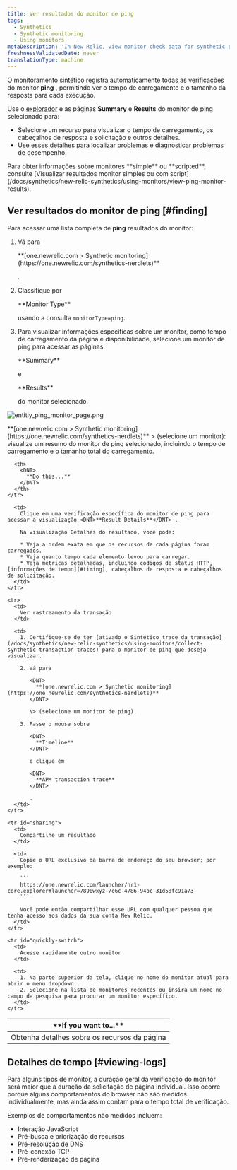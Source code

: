 ```yaml
---
title: Ver resultados do monitor de ping
tags:
  - Synthetics
  - Synthetic monitoring
  - Using monitors
metaDescription: 'In New Relic, view monitor check data for synthetic ping monitors.'
freshnessValidatedDate: never
translationType: machine
---
```


O monitoramento sintético registra automaticamente todas as verificações do monitor <DNT>**ping**</DNT> , permitindo ver o tempo de carregamento e o tamanho da resposta para cada execução.

Use o [explorador](/docs/new-relic-one/use-new-relic-one/ui-data/new-relic-one-entity-explorer-view-performance-across-apps-services-hosts) e as páginas <DNT>**Summary**</DNT> e <DNT>**Results**</DNT> do monitor de ping selecionado para:

* Selecione um recurso para visualizar o tempo de carregamento, os cabeçalhos de resposta e solicitação e outros detalhes.
* Use esses detalhes para localizar problemas e diagnosticar problemas de desempenho.

<Callout variant="tip">
  Para obter informações sobre monitores <DNT>**simple**</DNT> ou <DNT>**scripted**</DNT>, consulte [Visualizar resultados monitor simples ou com script](/docs/synthetics/new-relic-synthetics/using-monitors/view-ping-monitor-results).
</Callout>

## Ver resultados do monitor de ping [#finding]

Para acessar uma lista completa de <DNT>**ping**</DNT> resultados do monitor:

1. Vá para

   <DNT>
     **[one.newrelic.com > Synthetic monitoring](https://one.newrelic.com/synthetics-nerdlets)**
   </DNT>

   .

2. Classifique por

   <DNT>
     **Monitor Type**
   </DNT>

   usando a consulta `monitorType=ping`.

3. Para visualizar informações específicas sobre um monitor, como tempo de carregamento da página e disponibilidade, selecione um monitor de ping para acessar as páginas

   <DNT>
     **Summary**
   </DNT>

   e

   <DNT>
     **Results**
   </DNT>

   do monitor selecionado.

<img
  title="Entitiy monitor list"
  alt="entitiy_ping_monitor_page.png"
  src="/images/synthetic_screenshot-full_view-ping-results.webp"
/>

<figcaption>
  <DNT>**[one.newrelic.com > Synthetic monitoring](https://one.newrelic.com/synthetics-nerdlets)**</DNT> > (selecione um monitor): visualize um resumo do monitor de ping selecionado, incluindo o tempo de carregamento e o tamanho total do carregamento.
</figcaption>

<table id="using">
  <thead>
    <tr>
      <th width={250}>
        <DNT>
          **If you want to...**
        </DNT>
      </th>

      <th>
        <DNT>
          **Do this...**
        </DNT>
      </th>
    </tr>
  </thead>

  <tbody>
    <tr>
      <td>
        Obtenha detalhes sobre os recursos da página
      </td>

      <td>
        Clique em uma verificação específica do monitor de ping para acessar a visualização <DNT>**Result Details**</DNT> .

        Na visualização Detalhes do resultado, você pode:

        * Veja a ordem exata em que os recursos de cada página foram carregados.
        * Veja quanto tempo cada elemento levou para carregar.
        * Veja métricas detalhadas, incluindo códigos de status HTTP, [informações de tempo](#timing), cabeçalhos de resposta e cabeçalhos de solicitação.
      </td>
    </tr>

    <tr>
      <td>
        Ver rastreamento da transação
      </td>

      <td>
        1. Certifique-se de ter [ativado o Sintético trace da transação](/docs/synthetics/new-relic-synthetics/using-monitors/collect-synthetic-transaction-traces) para o monitor de ping que deseja visualizar.

        2. Vá para

           <DNT>
             **[one.newrelic.com > Synthetic monitoring](https://one.newrelic.com/synthetics-nerdlets)**
           </DNT>

           \> (selecione um monitor de ping).

        3. Passe o mouse sobre

           <DNT>
             **Timeline**
           </DNT>

           e clique em

           <DNT>
             **APM transaction trace**
           </DNT>

           .
      </td>
    </tr>

    <tr id="sharing">
      <td>
        Compartilhe um resultado
      </td>

      <td>
        Copie o URL exclusivo da barra de endereço do seu browser; por exemplo:

        ```
        https://one.newrelic.com/launcher/nr1-core.explorer#launcher=7890wxyz-7c6c-4786-94bc-31d58fc91a73
        ```

        Você pode então compartilhar esse URL com qualquer pessoa que tenha acesso aos dados da sua conta New Relic.
      </td>
    </tr>

    <tr id="quickly-switch">
      <td>
        Acesse rapidamente outro monitor
      </td>

      <td>
        1. Na parte superior da tela, clique no nome do monitor atual para abrir o menu dropdown .
        2. Selecione na lista de monitores recentes ou insira um nome no campo de pesquisa para procurar um monitor específico.
      </td>
    </tr>
  </tbody>
</table>

## Detalhes de tempo [#viewing-logs]

Para alguns tipos de monitor, a duração geral da verificação do monitor será maior que a duração da solicitação de página individual. Isso ocorre porque alguns comportamentos do browser não são medidos individualmente, mas ainda assim contam para o tempo total de verificação.

Exemplos de comportamentos não medidos incluem:

* Interação JavaScript
* Pré-busca e priorização de recursos
* Pré-resolução de DNS
* Pré-conexão TCP
* Pré-renderização de página
